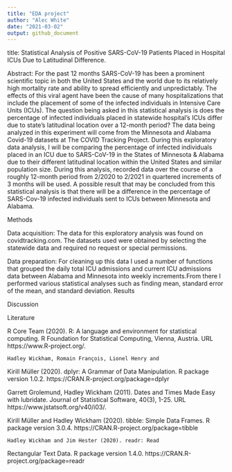 ```yaml
---
title: "EDA project"
author: "Alec White"
date: "2021-03-02"
output: github_document
---
```

title:
Statistical Analysis of Positive SARS-CoV-19 Patients Placed in Hospital ICUs Due to Latitudinal Difference.


Abstract:
For the past 12 months SARS-CoV-19 has been a prominent scientific topic in both the United States and the world due to its relatively high mortality rate and ability to spread efficiently and unpredictably. The effects of this viral agent have been the cause of many hospitalizations that include the placement of some of the infected individuals in Intensive Care Units (ICUs). The question being asked in this statistical analysis is does the percentage of infected individuals placed in statewide hospital’s ICUs differ due to state’s latitudinal location over a 12-month period? The data being analyzed in this experiment will come from the Minnesota and Alabama Covid-19 datasets at The COVID Tracking Project. During this exploratory data analysis, I will be comparing the percentage of infected individuals placed in an ICU due to SARS-CoV-19 in the States of Minnesota & Alabama due to their different latitudinal location within the United States and similar population size. During this analysis, recorded data over the course of a roughly 12-month period from 2/2020 to 2/2021 in quartered increments of 3 months will be used. A possible result that may be concluded from this statistical analysis is that there will be a difference in the percentage of SARS-Cov-19 infected individuals sent to ICUs between Minnesota and Alabama.

Methods
  
  Data acquisition:
  The data for this exploratory analysis was found on covidtracking.com. The datasets used were obtained by selecting the statewide data and required no request or special permissions.
  
  Data preparation:
  For cleaning up this data I used a number of functions that grouped the daily total ICU admissions and current ICU admissions data between Alabama and Minnesota into weekly increments.From there I performed various statistical analyses such as finding mean, standard error of the mean, and standard deviation.
Results

Discussion

Literature

 R Core Team (2020). R: A language and environment
  for statistical computing. R Foundation for
  Statistical Computing, Vienna, Austria. URL
  https://www.R-project.org/.
  
    Hadley Wickham, Romain François, Lionel Henry and
  Kirill Müller (2020). dplyr: A Grammar of Data
  Manipulation. R package version 1.0.2.
  https://CRAN.R-project.org/package=dplyr
  
  Garrett Grolemund, Hadley Wickham (2011). Dates and
  Times Made Easy with lubridate. Journal of
  Statistical Software, 40(3), 1-25. URL
  https://www.jstatsoft.org/v40/i03/.
  
   Kirill Müller and Hadley Wickham (2020). tibble:
  Simple Data Frames. R package version 3.0.4.
  https://CRAN.R-project.org/package=tibble
  
    Hadley Wickham and Jim Hester (2020). readr: Read
  Rectangular Text Data. R package version 1.4.0.
  https://CRAN.R-project.org/package=readr

  
  